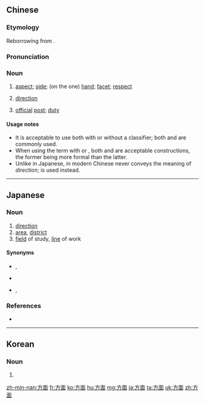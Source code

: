 ==Chinese==
{{zh-forms}}

===Etymology===
Reborrowing from {{etym|ja|zh}} {{ja-r|方面|ほうめん}}.

===Pronunciation===
{{zh-pron
|m=fāngmiàn,tl=y,er=y
|ma=y
|c=fong1 min6
|h=pfs=fông-mien
|mn=hong-bīn
|w=1faan mi
|cat=n
}}

===Noun===
{{zh-noun|mw=個}}

# [[aspect]]; [[side]]; (on the one) [[hand]]; [[facet]]; [[respect]]
# {{lb|zh|archaic|literary}} [[direction]]
# {{lb|zh|archaic|literary}} [[official]] [[post]]; [[duty]]

====Usage notes====
* It is acceptable to use {{zh-l|方面}} both with or without a classifier; both {{zh-l|[[三]][[方面]]|tr=sān fāngmiàn}} and {{l|zh|[[三]][[個]][[方面]]／[[三]][[个]][[方面]]|tr=sān gè fāngmiàn}} are commonly used.
* When using the term with {{zh-l|這}} or {{zh-l|那}}, both {{zh-l|[[這]]（[[那]]）[[一]][[方面]]／[[这]]（[[那]]）[[一]][[方面]]|tr=zhè (nà) yī fāngmiàn}} and {{zh-l|[[這]]（[[那]]）[[個]][[方面]]／[[这]]（[[那]]）[[个]][[方面]]|tr=zhè (nà) gè fāngmiàn}} are acceptable constructions, the former being more formal than the latter.
* Unlike in Japanese, {{zh-l|方面}} in modern Chinese never conveys the meaning of ''direction''; {{zh-l|方向}} is used instead.

{{zh-cat|Beginning}}

----

==Japanese==
{{ja-kanjitab|ほう|めん|yomi=on}}

===Noun===
{{ja-noun|ほうめん}}

# [[direction]]
# [[area]], [[district]]
# [[field]] of study, [[line]] of work

====Synonyms====
* {{sense|direction}} {{ja-r|方向|ほうこう}}, {{ja-r|方針|ほうしん}}
* {{sense|area}} {{ja-r|地域|ち.いき}}
* {{sense|field}} {{ja-r|分野|ぶんや}}, {{ja-r|領域|りょういき}}

===References===
* {{R:Shogakukan}}

----

==Korean==
{{ko-hanjatab}}

===Noun===
{{ko-noun|hj|hangeul=방면}}

# {{hanja form of|방면|[[direction]]; [[field]], [[area]]}}

[[zh-min-nan:方面]]
[[fr:方面]]
[[ko:方面]]
[[hu:方面]]
[[mg:方面]]
[[ja:方面]]
[[ta:方面]]
[[uk:方面]]
[[zh:方面]]